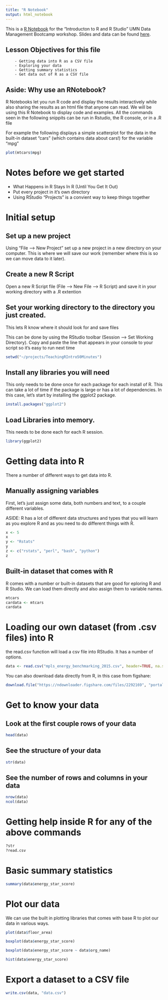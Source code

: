 ```yaml
---
title: "R Notebook"
output: html_notebook
---
```


This is a [R Notebook](http://rmarkdown.rstudio.com) for the "Introducton to R and R Studio" UMN Data Management Bootcamp workshop. Slides and data can be found [here](http://z.umn.edu/rtutorial). 

## Lesson Objectives for this file
		- Getting data into R as a CSV file
		- Exploring your data
		- Getting summary statistics
		- Get data out of R as a CSV file
  
## Aside: Why use an RNotebook?

R Notebooks let you run R code and display the results interactively while also sharing the results as an html file that anyone can read. We will be using this R Notebook to display code and examples. All the commands seen in the following snippits can be run in Rstudio, the R console, or in a .R file

For example the following displays a simple scatterplot for the data in the built-in dataset "cars" (which contains data about cars!) for the variable "mpg" 

```r
plot(mtcars$mpg)
```

# Notes before we get started
- What Happens in R Stays In R (Until You Get It Out)
- Put every project in it's own directory
- Using RStudio "Projects" is a convient way to keep things together

# Initial setup

## Set up a new project

Using "File --> New Project" set up a new project in a new directory on your computer. This is where we will save our work (remember where this is so we can move data to it later). 

## Create a new R Script

Open a new R Script file (File --> New File --> R Script) and save it in your working directory with a .R extention

## Set your working directory to the directory you just created. 
This lets R know where it should look for and save files

This can be done by using the RStudio toolbar  (Session --> Set Working Directory). Copy and paste the line that appears in your console to your script so it's easy to run next time

```r
setwd("~/projects/TeachingRIntro50Minutes")
```


## Install any libraries you will need

This only needs to be done once for each package for each install of R. This can take a lot of time if the package is large or has a lot of dependencies. In this case, let's start by installing the ggplot2 package. 

```r
install.packages("ggplot2")
```


## Load Libraries into memory. 
This needs to be done each for each R session. 

```r
library(ggplot2)
```

# Getting data into R

There a number of different ways to get data into R. 

## Manually assigning variables

First, let's just assign some data, both numbers and text, to a couple different variables. 

ASIDE: R has a lot of different data structures and types that you will learn as you explore R and as you need to do different things with R.

```r
x <- 5
x
y <- "Rstats"
y
z <- c("rstats", "perl", "bash", "python")
z
```


## Built-in dataset that comes with R 
R comes with a number or built-in datasets that are good for eploring R and R Studio. We can load them directly and also assign them to variable names.


```r
mtcars
cardata <- mtcars
cardata
```

# Loading our own dataset (from .csv files) into R
the read.csv function will load a csv file into RStudio. It has a number of options. 

```r
data <- read.csv("mpls_energy_benchmarking_2015.csv", header=TRUE, na.strings=c("N/A", "Not Available", "NA", "0"))

```

You can also download data directly from R, in this case from figshare: 

```r
download.file("https://ndownloader.figshare.com/files/2292169", "portal_data_joined.csv")
```



# Get to know your data

## Look at the first couple rows of your data
```r
head(data)
```

## See the structure of your data
```r
str(data)
```


## See the number of rows and columns in your data
```r
nrow(data)
ncol(data)
```


# Getting help inside R for any of the above commands

```r
?str
?read.csv
```


# Basic summary statistics

```r
summary(data$energy_star_score)
```


# Plot our data

We can use the built in plotting libraries that comes with base R to plot our data in various ways. 

```r
plot(data$floor_area)
```

```r
boxplot(data$energy_star_score)
```

```r
boxplot(data$energy_star_score ~ data$org_name)
```

```r
hist(data$energy_star_score)
```

# Export a dataset to a CSV file

```r
write.csv(data, "data.csv")
```


